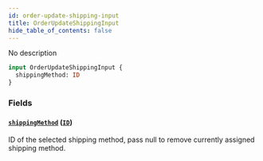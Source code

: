 ```yaml
---
id: order-update-shipping-input
title: OrderUpdateShippingInput
hide_table_of_contents: false
---
```


No description

```graphql
input OrderUpdateShippingInput {
  shippingMethod: ID
}
```

### Fields

#### [`shippingMethod`](#) ([`ID`](../../../developer/api-reference/scalars/id))

ID of the selected shipping method, pass null to remove currently assigned shipping method.
